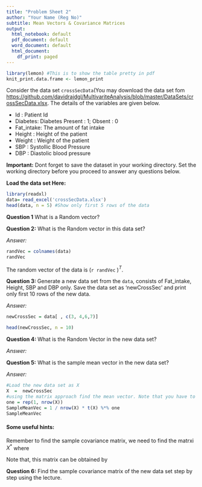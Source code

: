 ```yaml
---
title: "Problem Sheet 2"
author: "Your Name (Reg No)"
subtitle: Mean Vectors & Covariance Matrices
output:
  html_notebook: default
  pdf_document: default
  word_document: default
  html_document:
    df_print: paged
---
```


```r
library(lemon) #This is to show the table pretty in pdf
knit_print.data.frame <- lemon_print
```

Consider the data set `crossSecData`(You may download the data set fom [https://github.com/davidrajdgl/MultivariteAnalysis/blob/master/DataSets/crossSecData.xlsx](https://github.com/davidrajdgl/MultivariteAnalysis/blob/master/DataSets/crossSecData.xlsx). The details of the variables are given below. 

- Id : Patient Id
- Diabetes: Diabetes Present : 1; Obsent : 0
- Fat_intake: The amount of fat intake
- Height : Height of the patient
- Weight : Weight of the patient
- SBP : Systollic Blood Pressure
- DBP : Diastolic blood pressure

**Important:** Dont forget to save the dataset in your working directory. Set the working directory before you proceed to answer any questions below. 


**Load the data set Here:**
```r
library(readxl)
data= read_excel('crossSecData.xlsx')
head(data, n = 5) #Show only first 5 rows of the data
```

**Question 1** What is a Random vector?




**Question 2:** What is the Random vector in this data set?

*Answer:*

```r
randVec = colnames(data)
randVec
```

The random vector of the data is  (`r randVec` )$^T$.

**Question 3: **  Generate a new data set from the `data`, consists of Fat_intake, Height, SBP and DBP only. Save the data set as 'newCrossSec' and print only first 10 rows of the new data. 

*Answer:*  

```r
newCrossSec = data[ , c(3, 4,6,7)]

head(newCrossSec, n = 10)
```


**Question 4: ** What is the Random Vector in the new data set?

*Answer:*  




**Question 5:**  What is the sample mean vector in the new data set? 

*Answer:*  
```r
#Load the new data set as X 
X  =  newCrossSec
#using the matrix approach find the mean vector. Note that you have to  generate a vector of all ones. Hint: vector of all 2's can be acheived by `rep(2, 100)`
one = rep(1, nrow(X))
SampleMeanVec = 1 / nrow(X) * t(X) %*% one
SampleMeanVec

```


#### Some useful hints: 

Remember to find the sample covariance matrix, we need to find the matrxi $X^*$ where 


\begin{equation}
X^* = \begin{pmatrix}
X_{11} - \overline{X_1} & X_{12} - \overline{X_2} & \dots & X_{1p} - \overline{X_p} \\
X_{21} - \overline{X_1} & X_{22} - \overline{X_2} & \dots & X_{2p} - \overline{X_p} \\
\vdots                  & \vdots                  & \ddots& \vdots                  \\
X_{n1} - \overline{X_1} & X_{n2} - \overline{X_2} & \dots & X_{np} - \overline{X_p} \\
\end{pmatrix}
\end{equation}

Note that, this matrix can be obtained by 

\begin{align}
X^* & = 
\begin{pmatrix}
X_{11} -\overline{X_1} & X_{12} - \overline{X_2} & \dots & X_{1p} - \overline{X_p} \\
X_{21} -\overline{X_1} & X_{22} - \overline{X_2} & \dots & X_{2p} - \overline{X_p} \\
\vdots                & \vdots                  & \ddots& \vdots                  \\
X_{n1} -\overline{X_1} & X_{n2} - \overline{X_2} & \dots & X_{np} - \overline{X_p} \\
\end{pmatrix}\\
& =
\begin{pmatrix}
X_{11} & X_{12} & \dots & X_{1p} \\
X_{21} & X_{22} & \dots & X_{2p} \\
\vdots& \vdots & \ddots & \vdots  \\
X_{n1} & X_{n2}  & \dots & X_{np}  \\
\end{pmatrix} - 
\begin{pmatrix}
\overline{X_1} & \overline{X_2} & \dots & \overline{X_p} \\
\overline{X_1} & \overline{X_2} & \dots & \overline{X_p} \\
\vdots         & \vdots         & \ddots& \vdots         \\
\overline{X_1} & \overline{X_2} & \dots &  \overline{X_p} \\
\end{pmatrix}\\ 
 & =
\begin{pmatrix}
X_{11} & X_{12} & \dots & X_{1p} \\
X_{21} & X_{22} & \dots & X_{2p} \\
\vdots& \vdots & \ddots & \vdots  \\
X_{n1} & X_{n2}  & \dots & X_{np}  \\
\end{pmatrix} - 
\begin{pmatrix}
1 \\ 1 \\ \vdots \\ 1 
\end{pmatrix}_{n\times 1}
\begin{pmatrix} 
\overline{X_1} & \overline{X_2} & \dots & \overline{X_p} 
\end{pmatrix}_{1\times p}
\end{align}




**Question 6:** Find the sample covariance matrix of the new data set step by step using the lecture. 








